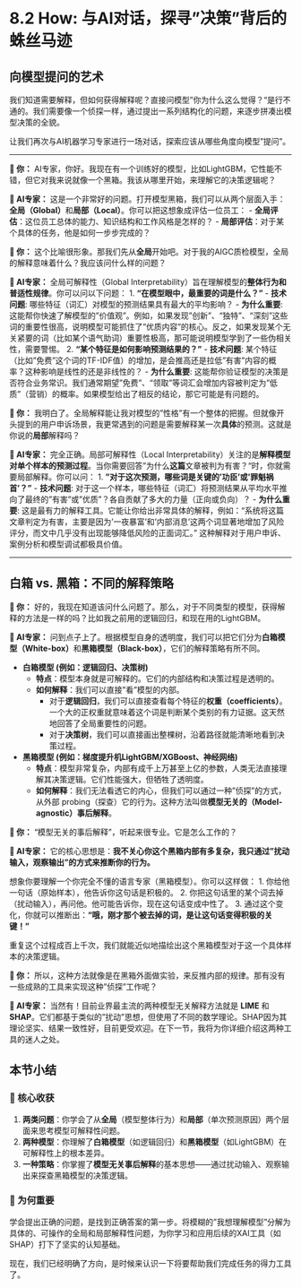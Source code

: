 # 8.2 How: 与AI对话，探寻"决策"背后的蛛丝马迹

## 向模型提问的艺术

我们知道需要解释，但如何获得解释呢？直接问模型"你为什么这么觉得？"是行不通的。我们需要像一个侦探一样，通过提出一系列结构化的问题，来逐步拼凑出模型决策的全貌。

让我们再次与AI机器学习专家进行一场对话，探索应该从哪些角度向模型"提问"。

---

**👤 你：** AI专家，你好。我现在有一个训练好的模型，比如LightGBM，它性能不错，但它对我来说就像一个黑箱。我该从哪里开始，来理解它的决策逻辑呢？

**🤖 AI专家：** 这是一个非常好的问题。打开模型黑箱，我们可以从两个层面入手：**全局（Global）**和**局部（Local）**。你可以把这想象成评估一位员工：
-   **全局评估**：这位员工总体的能力、知识结构和工作风格是怎样的？
-   **局部评估**：对于某个具体的任务，他是如何一步步完成的？

**👤 你：** 这个比喻很形象。那我们先从**全局**开始吧。对于我的AIGC质检模型，全局的解释意味着什么？我应该问什么样的问题？

**🤖 AI专家：** 全局可解释性（Global Interpretability）旨在理解模型的**整体行为和普适性规律**。你可以问以下问题：
1.  **"在模型眼中，最重要的词是什么？"**
    -   **技术问题**: 哪些特征（词汇）对模型的预测结果具有最大的平均影响？
    -   **为什么重要**: 这能帮你快速了解模型的"价值观"。例如，如果发现"创新"、"独特"、"深刻"这些词的重要性很高，说明模型可能抓住了"优质内容"的核心。反之，如果发现某个无关紧要的词（比如某个语气助词）重要性极高，那可能说明模型学到了一些伪相关性，需要警惕。
2.  **"某个特征是如何影响预测结果的？"**
    -   **技术问题**: 某个特征（比如"免费"这个词的TF-IDF值）的增加，是会推高还是拉低"有害"内容的概率？这种影响是线性的还是非线性的？
    -   **为什么重要**: 这能帮你验证模型的决策是否符合业务常识。我们通常期望"免费"、"领取"等词汇会增加内容被判定为"低质"（营销）的概率。如果模型给出了相反的结论，那它可能是有问题的。

**👤 你：** 我明白了。全局解释能让我对模型的"性格"有一个整体的把握。但就像开头提到的用户申诉场景，我更常遇到的问题是需要解释某一次**具体**的预测。这就是你说的**局部**解释吗？

**🤖 AI专家：** 完全正确。局部可解释性（Local Interpretability）关注的是**解释模型对单个样本的预测过程**。当你需要回答"为什么**这篇**文章被判为有害？"时，你就需要局部解释。你可以问：
1.  **"对于这次预测，哪些词是关键的'功臣'或'罪魁祸首'？"**
    -   **技术问题**: 对于这一个样本，哪些特征（词汇）将预测结果从平均水平推向了最终的"有害"或"优质"？各自贡献了多大的力量（正向或负向）？
    -   **为什么重要**: 这是最有力的解释工具。它能让你给出非常具体的解释，例如："系统将这篇文章判定为有害，主要是因为'一夜暴富'和'内部消息'这两个词显著地增加了风险评分，而文中几乎没有出现能够降低风险的正面词汇。" 这种解释对于用户申诉、案例分析和模型调试都极具价值。

---

## 白箱 vs. 黑箱：不同的解释策略

**👤 你：** 好的，我现在知道该问什么问题了。那么，对于不同类型的模型，获得解释的方法是一样的吗？比如我之前用的逻辑回归，和现在用的LightGBM。

**🤖 AI专家：** 问到点子上了。根据模型自身的透明度，我们可以把它们分为**白箱模型（White-box）**和**黑箱模型（Black-box）**，它们的解释策略有所不同。

-   **白箱模型 (例如：逻辑回归、决策树)**
    -   **特点**：模型本身就是可解释的。它们的内部结构和决策过程是透明的。
    -   **如何解释**：我们可以直接"看"模型的内部。
        -   对于**逻辑回归**，我们可以直接查看每个特征的**权重（coefficients）**。一个大的正权重就意味着这个词是判断某个类别的有力证据。这天然地回答了全局重要性的问题。
        -   对于**决策树**，我们可以直接画出整棵树，沿着路径就能清晰地看到决策过程。

-   **黑箱模型 (例如：梯度提升机LightGBM/XGBoost、神经网络)**
    -   **特点**：模型非常复杂，内部有成千上万甚至上亿的参数，人类无法直接理解其决策逻辑。它们性能强大，但牺牲了透明度。
    -   **如何解释**：我们无法看透它的内心，但我们可以通过一种"侦探"的方式，从外部 probing（探查）它的行为。这种方法叫做**模型无关的（Model-agnostic）事后解释**。

**👤 你：** "模型无关的事后解释"，听起来很专业。它是怎么工作的？

**🤖 AI专家：** 它的核心思想是：**我不关心你这个黑箱内部有多复杂，我只通过"扰动输入，观察输出"的方式来推断你的行为。**

想象你要理解一个你完全不懂的语言专家（黑箱模型）。你可以这样做：
1.  你给他一句话（原始样本），他告诉你这句话是积极的。
2.  你把这句话里的某个词去掉（扰动输入），再问他。他可能告诉你，现在这句话变成中性了。
3.  通过这个变化，你就可以推断出：**"哦，刚才那个被去掉的词，是让这句话变得积极的关键！"**

重复这个过程成百上千次，我们就能近似地描绘出这个黑箱模型对于这一个具体样本的决策逻辑。

**👤 你：** 所以，这种方法就像是在黑箱外面做实验，来反推内部的规律。那有没有一些成熟的工具来实现这种"侦探"工作呢？

**🤖 AI专家：** 当然有！目前业界最主流的两种模型无关解释方法就是 **LIME** 和 **SHAP**。它们都基于类似的"扰动"思想，但使用了不同的数学理论。SHAP因为其理论坚实、结果一致性好，目前更受欢迎。在下一节，我将为你详细介绍这两种工具的迷人之处。

## 本节小结

### 🎯 核心收获
1.  **两类问题**：你学会了从**全局**（模型整体行为）和**局部**（单次预测原因）两个层面来思考模型可解释性问题。
2.  **两种模型**：你理解了**白箱模型**（如逻辑回归）和**黑箱模型**（如LightGBM）在可解释性上的根本差异。
3.  **一种策略**：你掌握了**模型无关事后解释**的基本思想——通过扰动输入、观察输出来探查黑箱模型的决策逻辑。

### 🤔 为何重要
学会提出正确的问题，是找到正确答案的第一步。将模糊的"我想理解模型"分解为具体的、可操作的全局和局部解释性问题，为你学习和应用后续的XAI工具（如SHAP）打下了坚实的认知基础。

现在，我们已经明确了方向，是时候来认识一下将要帮助我们完成任务的得力工具了。 